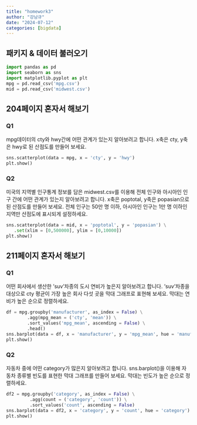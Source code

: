 ```yaml
---
title: "homework3"
author: "강남규"
date: "2024-07-12"
categories: [bigdata]
---
```

## 패키지 & 데이터 불러오기
```python
import pandas as pd
import seaborn as sns
import matplotlib.pyplot as plt
mpg = pd.read_csv('mpg.csv')
mid = pd.read_csv('midwest.csv')
```



## 204페이지 혼자서 해보기

### Q1
mpg데이터의 cty와 hwy간에 어떤 관계가 있는지 알아보려고 합니다. x축은 cty, y축은 hwy로 된 산점도를 만들어 보세요.

```python
sns.scatterplot(data = mpg, x = 'cty', y = 'hwy')
plt.show()
```

### Q2
미국의 지역별 인구통계 정보를 담은 midwest.csv를 이용해 전체 인구와 아시아인 인구 간에 어떤 관계가 있는지 알아보려고 합니다. x축은 poptotal, y축은 popasian으로 된 산점도를 만들어 보세요. 전체 인구는 50만 명 이하, 아시아인 인구는 1만 명 이하인 지역만 산점도에 표시되게 설정하세요.

```python
sns.scatterplot(data = mid, x = 'poptotal', y = 'popasian') \
   .set(xlim = [0,500000], ylim = [0,10000])
plt.show()
```

## 211페이지 혼자서 해보기

### Q1
어떤 회사에서 생산한 'suv'차종의 도시 연비가 높은지 알아보려고 합니다. 'suv'차종을 대상으로 cty 평균이 가장 높은 회사 다섯 곳을 막대 그래프로 표현해 보세요. 막대는 연비가 높은 순으로 정렬하세요.

```python
df = mpg.groupby('manufacturer', as_index = False) \
        .agg(mpg_mean = ('cty', 'mean')) \
        .sort_values('mpg_mean', ascending = False) \
        .head()
sns.barplot(data = df, x = 'manufacturer', y = 'mpg_mean', hue = 'manufacturer')
plt.show()
```
### Q2
자동차 중에 어떤 category가 많은지 알아보려고 합니다. sns.barplot()을 이용해 자동차 종류별 빈도를 표현한 막대 그래프를 만들어 보세요. 막대는 빈도가 높은 순으로 정렬하세요.

```python
df2 = mpg.groupby('category', as_index = False) \
         .agg(count = ('category', 'count')) \
         .sort_values('count', ascending = False)
sns.barplot(data = df2, x = 'category', y = 'count', hue = 'category')
plt.show()
```












